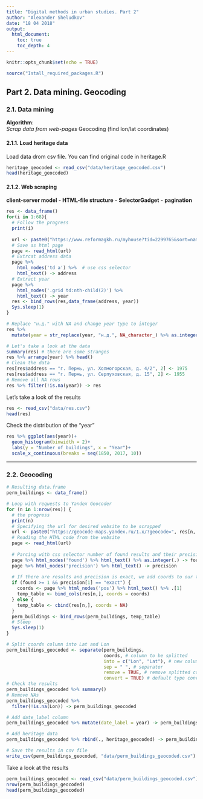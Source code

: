```yaml
---
title: "Digital methods in urban studies. Part 2"
author: "Alexander Sheludkov"
date: "18 04 2018"
output: 
  html_document:
    toc: true
    toc_depth: 4
---
```


```r
knitr::opts_chunk$set(echo = TRUE)
```
```r
source("Istall_required_packages.R")
```


## Part 2. Data mining. Geocoding

### 2.1. Data mining

**Algorithm**:  
*Scrap data from web-pages
*Geocoding (find lon/lat coordinates)

#### 2.1.1. Load heritage data

Load data drom csv file. You can find original code in heritage.R

```r
heritage_geocoded <- read_csv("data/heritage_geocoded.csv")
head(heritage_geocoded)
```

#### 2.1.2. Web scraping

**client-server model** - **HTML-file structure** - **SelectorGadget** - **pagination**

```r
res <- data_frame()
for(i in 1:68){
  # Follow the progress
  print(i)
  
  url <- paste0("https://www.reformagkh.ru/myhouse?tid=2299765&sort=name&order=asc&page=", i, "&limit=100")
  # Save as html page
  page <- read_html(url)
  # Extrcat address data
  page %>% 
    html_nodes('td a') %>%  # use css selector 
    html_text() -> address
  # Extract year
  page %>%
    html_nodes('.grid td:nth-child(2)') %>% 
    html_text() -> year
  res <- bind_rows(res,data_frame(address, year))
  Sys.sleep(1)
}

# Replace "н.д." with NA and change year type to integer
res %>% 
  mutate(year = str_replace(year, "н.д.", NA_character_) %>% as.integer()) -> res

# Let's take a look at the data
summary(res) # there are some stranges
res %>% arrange(year) %>% head()
# Clean the data
res[res$address == "г. Пермь, ул. Холмогорская, д. 4/2", 2] <- 1975
res[res$address == "г. Пермь, ул. Серпуховская, д. 15", 2] <- 1955
# Remove all NA rows
res %>% filter(!is.na(year)) -> res
```

Let's take a look of the results
```r
res <- read_csv("data/res.csv")
head(res)
```

Check the distribution of the "year" 
```r
res %>% ggplot(aes(year))+
  geom_histogram(binwidth = 2)+
  labs(y = "Number of buildings", x = "Year")+
  scale_x_continuous(breaks = seq(1850, 2017, 10))
```

***

### 2.2. Geocoding


```r
# Resulting data.frame
perm_buildings <- data_frame()

# Loop with requests to Yandex Geocoder
for (n in 1:nrow(res)) {
  # the progress
  print(n)
  # Specifying the url for desired website to be scrapped
  url <- paste0("https://geocode-maps.yandex.ru/1.x/?geocode=", res[n, 1])
  # Reading the HTML code from the website
  page <- read_html(url)
  
  # Parcing with css selector number of found results and their precision
  page %>% html_nodes('found') %>% html_text() %>% as.integer(.) -> found
  page %>% html_nodes('precision') %>% html_text() -> precision
  
  # If there are results and precision is exact, we add coords to our table
  if (found >= 1 && precision[1] == "exact") {
    coords <- page %>% html_nodes('pos') %>% html_text() %>% .[1]
    temp_table <- bind_cols(res[n,], coords = coords)
  } else {
    temp_table <- cbind(res[n,], coords = NA)
  }
  perm_buildings <- bind_rows(perm_buildings, temp_table)
  # Sleep
  Sys.sleep(1)
}

# Split coords column into Lat and Lon
perm_buildings_geocoded <- separate(perm_buildings,
                                    coords, # column to be splitted
                                    into = c("Lon", "Lat"), # new columns' names
                                    sep = " ", # separator
                                    remove = TRUE, # remove splitted column
                                    convert = TRUE) # default type conversion
# Check the results
perm_buildings_geocoded %>% summary()
# Remove NAs
perm_buildings_geocoded %>% 
  filter(!is.na(Lon)) -> perm_buildings_geocoded

# Add date_label column
perm_buildings_geocoded %>% mutate(date_label = year) -> perm_buildings_geocoded

# Add heritage data
perm_buildings_geocoded %>% rbind(., heritage_geocoded) -> perm_buildings_geocoded

# Save the results in csv file
write_csv(perm_buildings_geocoded, "data/perm_buildings_geocoded.csv")
```

Take a look at the results
```r
perm_buildings_geocoded <- read_csv("data/perm_buildings_geocoded.csv")
nrow(perm_buildings_geocoded)
head(perm_buildings_geocoded)
```

